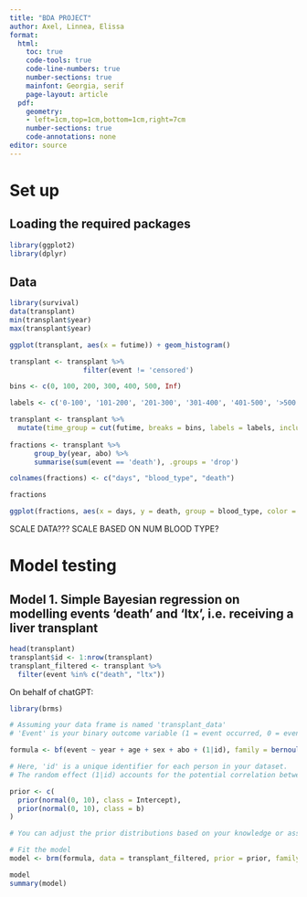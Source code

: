 ```yaml
---
title: "BDA PROJECT"
author: Axel, Linnea, Elissa
format: 
  html:
    toc: true
    code-tools: true
    code-line-numbers: true  
    number-sections: true
    mainfont: Georgia, serif
    page-layout: article
  pdf:  
    geometry:
    - left=1cm,top=1cm,bottom=1cm,right=7cm
    number-sections: true
    code-annotations: none
editor: source
---
```


# Set up

## Loading the required packages

```r
library(ggplot2)
library(dplyr)
```

## Data

```r
library(survival)
data(transplant)
min(transplant$year)
max(transplant$year)
```

```r
ggplot(transplant, aes(x = futime)) + geom_histogram()
```

```r
transplant <- transplant %>%
                  filter(event != 'censored')

bins <- c(0, 100, 200, 300, 400, 500, Inf)

labels <- c('0-100', '101-200', '201-300', '301-400', '401-500', '>500')

transplant <- transplant %>%
  mutate(time_group = cut(futime, breaks = bins, labels = labels, include.lowest = TRUE, right = FALSE))
  
fractions <- transplant %>%
      group_by(year, abo) %>%
      summarise(sum(event == 'death'), .groups = 'drop')

colnames(fractions) <- c("days", "blood_type", "death")

fractions
```

```r
ggplot(fractions, aes(x = days, y = death, group = blood_type, color = blood_type)) + geom_line()
```

SCALE DATA??? SCALE BASED ON NUM BLOOD TYPE? 

# Model testing

## Model 1. Simple Bayesian regression on modelling events 'death' and 'ltx', i.e. receiving a liver transplant

```r
head(transplant)
transplant$id <- 1:nrow(transplant)
transplant_filtered <- transplant %>%
  filter(event %in% c("death", "ltx"))
```

On behalf of chatGPT:

```r
library(brms)

# Assuming your data frame is named 'transplant_data'
# 'Event' is your binary outcome variable (1 = event occurred, 0 = event did not occur)

formula <- bf(event ~ year + age + sex + abo + (1|id), family = bernoulli())

# Here, 'id' is a unique identifier for each person in your dataset.
# The random effect (1|id) accounts for the potential correlation between repeated measurements on the same person.

prior <- c(
  prior(normal(0, 10), class = Intercept),
  prior(normal(0, 10), class = b)
)

# You can adjust the prior distributions based on your knowledge or assumptions about the data.

# Fit the model
model <- brm(formula, data = transplant_filtered, prior = prior, family = bernoulli(), chains = 4, iter = 2000)

```


```r
model
summary(model)
```